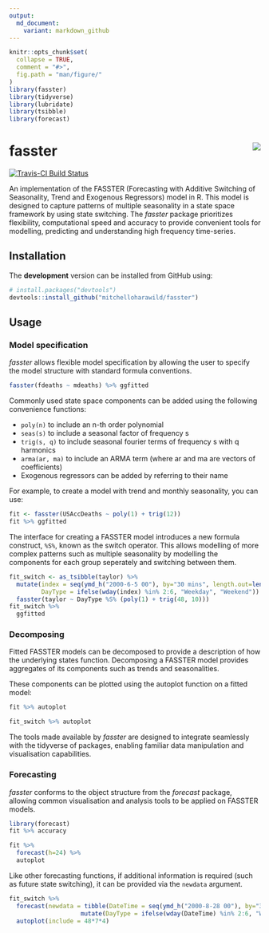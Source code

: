 ```yaml
---
output:
  md_document:
    variant: markdown_github
---
```


<!-- README.md is generated from README.Rmd. Please edit that file -->

```r
knitr::opts_chunk$set(
  collapse = TRUE,
  comment = "#>",
  fig.path = "man/figure/"
)
library(fasster)
library(tidyverse)
library(lubridate)
library(tsibble)
library(forecast)
```

# fasster <img src="man/figure/logo.png" align="right" />

[![Travis-CI Build Status](https://travis-ci.org/mitchelloharawild/fasster.svg?branch=master)](https://travis-ci.org/mitchelloharawild/fasster)
<!-- [![CRAN_Status_Badge](http://www.r-pkg.org/badges/version/fasster)](https://cran.r-project.org/package=fasster) -->
<!-- [![Downloads](http://cranlogs.r-pkg.org/badges/fasster?color=brightgreen)](https://cran.r-project.org/package=fasster) -->

An implementation of the FASSTER (Forecasting with Additive Switching of Seasonality, Trend and Exogenous Regressors) model in R. This model is designed to capture patterns of multiple seasonality in a state space framework by using state switching. The *fasster* package prioritizes flexibility, computational speed and accuracy to provide convenient tools for modelling, predicting and understanding high frequency time-series.

## Installation

<!-- The **stable** version can be installed from CRAN: -->

<!-- ```{r, eval = FALSE} -->
<!-- install.packages("fasster") -->
<!-- ``` -->

The **development** version can be installed from GitHub using:

```r
# install.packages("devtools")
devtools::install_github("mitchelloharawild/fasster")
```

## Usage

### Model specification

*fasster* allows flexible model specification by allowing the user to specify the model structure with standard formula conventions.
```r
fasster(fdeaths ~ mdeaths) %>% ggfitted
```

Commonly used state space components can be added using the following convenience functions:

* `poly(n)` to include an n-th order polynomial
* `seas(s)` to include a seasonal factor of frequency s
* `trig(s, q)` to include seasonal fourier terms of frequency s with q harmonics
* `arma(ar, ma)` to include an ARMA term (where ar and ma are vectors of coefficients)
* Exogenous regressors can be added by referring to their name

For example, to create a model with trend and monthly seasonality, you can use:
```r
fit <- fasster(USAccDeaths ~ poly(1) + trig(12))
fit %>% ggfitted
```

The interface for creating a FASSTER model introduces a new formula construct, `%S%`, known as the switch operator. This allows modelling of more complex patterns such as multiple seasonality by modelling the components for each group seperately and switching between them.

```r
fit_switch <- as_tsibble(taylor) %>%
  mutate(index = seq(ymd_h("2000-6-5 00"), by="30 mins", length.out=length(taylor)),
         DayType = ifelse(wday(index) %in% 2:6, "Weekday", "Weekend")) %>% 
  fasster(taylor ~ DayType %S% (poly(1) + trig(48, 10))) 
fit_switch %>%
  ggfitted
```

### Decomposing

Fitted FASSTER models can be decomposed to provide a description of how the underlying states function. Decomposing a FASSTER model provides aggregates of its components such as trends and seasonalities.

These components can be plotted using the autoplot function on a fitted model:
```r
fit %>% autoplot
```

```r
fit_switch %>% autoplot
```


The tools made available by *fasster* are designed to integrate seamlessly with the tidyverse of packages, enabling familiar data manipulation and visualisation capabilities.

### Forecasting

*fasster* conforms to the object structure from the *forecast* package, allowing common visualisation and analysis tools to be applied on FASSTER models.
```r
library(forecast)
fit %>% accuracy

fit %>% 
  forecast(h=24) %>%
  autoplot
```

Like other forecasting functions, if additional information is required (such as future state switching), it can be provided via the `newdata` argument.

```r
fit_switch %>% 
  forecast(newdata = tibble(DateTime = seq(ymd_h("2000-8-28 00"), by="30 mins", length.out=48*7*2)) %>%
                    mutate(DayType = ifelse(wday(DateTime) %in% 2:6, "Weekday", "Weekend"))) %>% 
  autoplot(include = 48*7*4)
```

